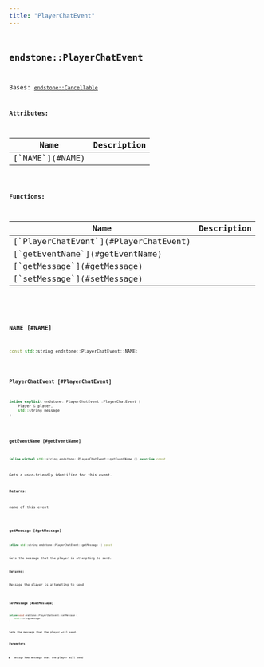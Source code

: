 ```yaml
---
title: "PlayerChatEvent"
---
```


## <code className="doc-symbol doc-symbol-class"/> endstone::PlayerChatEvent

Bases: [`endstone::Cancellable`](classendstone_1_1_cancellable.md)









**Attributes:**

<table>
<thead>
   <tr>
      <th>Name</th>
      <th>Description</th>
   </tr>
</thead>
<tbody>
<tr key="classendstone_1_1_player_chat_event_1a06ce04642473d0eeff2bac22d3319d87">
    <td>[`NAME`](#NAME)</td>
    <td></td>
</tr>
</tbody>
</table>






**Functions:**

<table>
<thead>
   <tr>
      <th>Name</th>
      <th>Description</th>
   </tr>
</thead>
<tbody>
<tr key="classendstone_1_1_player_chat_event_1ae0ef119ee5dd4d80ba0db94d7927e011">
    <td>[`PlayerChatEvent`](#PlayerChatEvent)</td>
    <td></td>
</tr>
<tr key="classendstone_1_1_player_chat_event_1ac7473c18e7328d7fa402d49c143c152a">
    <td>[`getEventName`](#getEventName)</td>
    <td></td>
</tr>
<tr key="classendstone_1_1_player_chat_event_1a6aaa932d6bf8d004a1aa67f9332587e3">
    <td>[`getMessage`](#getMessage)</td>
    <td></td>
</tr>
<tr key="classendstone_1_1_player_chat_event_1a6911b50e5f63878d746bdda07d8fcd58">
    <td>[`setMessage`](#setMessage)</td>
    <td></td>
</tr>
</tbody>
</table>

### <code className="doc-symbol doc-symbol-variable"/> NAME [#NAME]

```cpp
const std::string endstone::PlayerChatEvent::NAME;
```
### <code className="doc-symbol doc-symbol-function"/> PlayerChatEvent [#PlayerChatEvent]

```cpp
inline explicit endstone::PlayerChatEvent::PlayerChatEvent (
    Player & player,
    std::string message
) 
```
### <code className="doc-symbol doc-symbol-function"/> getEventName [#getEventName]

```cpp
inline virtual std::string endstone::PlayerChatEvent::getEventName () override const
```


Gets a user-friendly identifier for this event.




**Returns:**

name of this event 





        
### <code className="doc-symbol doc-symbol-function"/> getMessage [#getMessage]

```cpp
inline std::string endstone::PlayerChatEvent::getMessage () const
```


Gets the message that the player is attempting to send.




**Returns:**

Message the player is attempting to send 





        
### <code className="doc-symbol doc-symbol-function"/> setMessage [#setMessage]

```cpp
inline void endstone::PlayerChatEvent::setMessage (
    std::string message
) 
```


Sets the message that the player will send.




**Parameters:**


* `message` New message that the player will send 




        